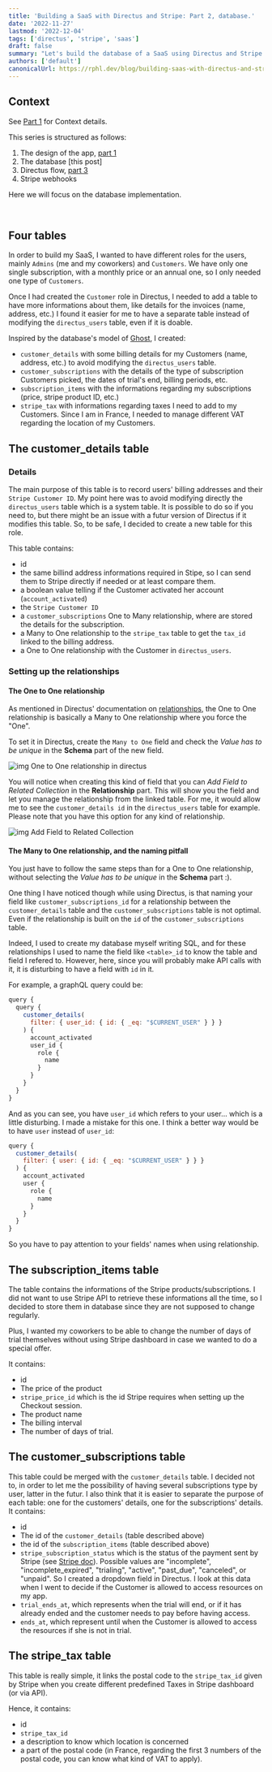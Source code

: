 ```yaml
---
title: 'Building a SaaS with Directus and Stripe: Part 2, database.'
date: '2022-11-27'
lastmod: '2022-12-04'
tags: ['directus', 'stripe', 'saas']
draft: false
summary: "Let's build the database of a SaaS using Directus and Stripe Billing."
authors: ['default']
canonicalUrl: https://rphl.dev/blog/building-saas-with-directus-and-stripe-part2
---
```


## Context

See [Part 1](https://rphl.dev/blog/building-saas-with-directus-and-stripe-part1) for Context details.

This series is structured as follows:

1. The design of the app, [part 1](https://rphl.dev/blog/building-saas-with-directus-and-stripe-part1)
2. The database [this post]
3. Directus flow, [part 3](https://rphl.dev/blog/building-saas-with-directus-and-stripe-part3)
4. Stripe webhooks

Here we will focus on the database implementation.

<TOCInline toc={props.toc} asDisclosure toHeading={3} />
<br />

## Four tables

In order to build my SaaS, I wanted to have different roles for the users, mainly `Admins` (me and my coworkers) and `Customers`.
We have only one single subscription, with a monthly price or an annual one, so I only needed one type of `Customers`.

Once I had created the `Customer` role in Directus, I needed to add a table to have more informations about them, like
details for the invoices (name, address, etc.) I found it easier for me to have a separate table instead of modifying the
`directus_users` table, even if it is doable.

Inspired by the database's model of [Ghost](https://ghost.io), I created:

- `customer_details` with some billing details for my Customers (name, address, etc.) to avoid
  modifying the `directus_users` table.
- `customer_subscriptions` with the details of the type of subscription Customers picked, the dates
  of trial's end, billing periods, etc.
- `subscription_items` with the informations regarding my subscriptions (price, stripe product ID, etc.)
- `stripe_tax` with informations regarding taxes I need to add to my Customers. Since I am in France,
  I needed to manage different VAT regarding the location of my Customers.

## The customer_details table

### Details

The main purpose of this table is to record users' billing addresses and their `Stripe Customer ID`.
My point here was to avoid modifying directly the `directus_users` table which is a system table.
It is possible to do so if you need to, but there might be an issue with a futur version of Directus
if it modifies this table. So, to be safe, I decided to create a new table for this role.

This table contains:

- id
- the same billind address informations required in Stipe, so I can send them to Stripe
  directly if needed or at least compare them.
- a boolean value telling if the Customer activated her account (`account_activated`)
- the `Stripe Customer ID`
- a `customer_subscriptions` One to Many relationship, where are stored the details for the subscription.
- a Many to One relationship to the `stripe_tax` table to get the `tax_id` linked to the billing address.
- a One to One relationship with the Customer in `directus_users`.

### Setting up the relationships

#### The One to One relationship

As mentioned in Directus' documentation on [relationships](https://docs.directus.io/configuration/data-model/relationships.html#many-to-one-m2o),
the One to One relationship is basically a Many to One relationship where you force the "One".

To set it in Directus, create the `Many to One` field and check the _Value has to be unique_ in the **Schema** part of
the new field.

![img One to One relationship in directus](/static/images/one-to-one-relationship.webp)

You will notice when creating this kind of field that you can _Add Field to Related Collection_ in the **Relationship**
part. This will show you the field and let you manage the relationship from the linked table. For me, it would
allow me to see the `customer_details id` in the `directus_users` table for example. Please note that you
have this option for any kind of relationship.

![img Add Field to Related Collection](/static/images/add-field-to-related-collection.webp)

#### The Many to One relationship, and the naming pitfall

You just have to follow the same steps than for a One to One relationship, without selecting the _Value has to be unique_ in the **Schema** part :).

One thing I have noticed though while using Directus, is that naming your field like `customer_subscriptions_id`
for a relationship between the `customer_details` table and the `customer_subscriptions` table is not
optimal. Even if the relationship is built on the `id` of the `customer_subscriptions` table.

Indeed, I used to create my database myself writing SQL, and for these relationships I used to
name the field like `<table>_id` to know the table and field I refered to. However, here, since you will probably
make API calls with it, it is disturbing to have a field with `id` in it.

For example, a graphQL query could be:

```jsx
query {
  query {
    customer_details(
      filter: { user_id: { id: { _eq: "$CURRENT_USER" } } }
    ) {
      account_activated
      user_id {
        role {
          name
        }
      }
    }
  }
}
```

And as you can see, you have `user_id` which refers to your user... which is a little disturbing.
I made a mistake for this one. I think a better way would be to have `user` instead of `user_id`:

```jsx
query {
  customer_details(
    filter: { user: { id: { _eq: "$CURRENT_USER" } } }
  ) {
    account_activated
    user {
      role {
        name
      }
    }
  }
}
```

So you have to pay attention to your fields' names when using relationship.

## The subscription_items table

The table contains the informations of the Stripe products/subscriptions. I did not want to use Stripe API
to retrieve these informations all the time, so I decided to store them in database since they are not
supposed to change regularly.

Plus, I wanted my coworkers to be able to change the number of days of trial themselves without using Stripe dashboard
in case we wanted to do a special offer.

It contains:

- id
- The price of the product
- `stripe_price_id` which is the id Stripe requires when setting up the Checkout session.
- The product name
- The billing interval
- The number of days of trial.

## The customer_subscriptions table

This table could be merged with the `customer_details` table. I decided not to, in order to let me the
possibility of having several subscriptions type by user, latter in the futur. I also think that it is
easier to separate the purpose of each table: one for the customers' details, one for the subscriptions' details.
It contains:

- id
- The id of the `customer_details` (table described above)
- the id of the `subscription_items` (table described above)
- `stripe_subscription_status` which is the status of the payment sent by Stripe
  (see [Stripe doc](https://stripe.com/docs/api/subscriptions/object#subscription_object-status)).
  Possible values are "incomplete", "incomplete_expired", "trialing", "active", "past_due", "canceled",
  or "unpaid". So I created a dropdown field in Directus. I look at this data when I went to decide if
  the Customer is allowed to access resources on my app.
- `trial_ends_at`, which represents when the trial will end, or if it has already ended and the customer
  needs to pay before having access.
- `ends_at`, which represent until when the Customer is allowed to access the resources if she is
  not in trial.

## The stripe_tax table

This table is really simple, it links the postal code to the `stripe_tax_id` given by Stripe when you
create different predefined Taxes in Stripe dashboard (or via API).

Hence, it contains:

- id
- `stripe_tax_id`
- a description to know which location is concerned
- a part of the postal code (in France, regarding the first 3 numbers of the postal code, you can know what
  kind of VAT to apply).
